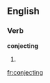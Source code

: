 
==English==

===Verb===
'''conjecting'''

# {{present participle of|[[conject]]}}

[[fr:conjecting]]